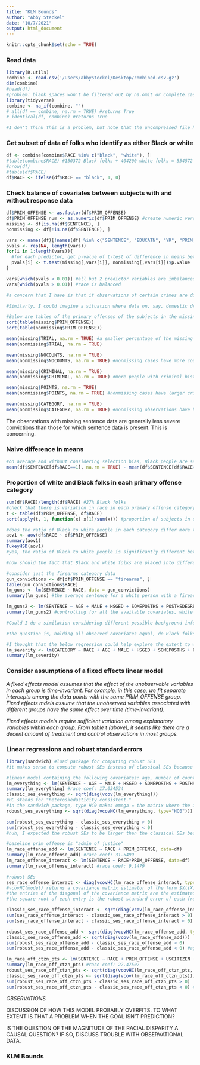 ```yaml
---
title: "KLM Bounds"
author: "Abby Steckel"
date: "10/7/2021"
output: html_document
---
```


```r
knitr::opts_chunk$set(echo = TRUE)
```

### Read data 
```r
library(R.utils)
combine <- read.csv('/Users/abbysteckel/Desktop/combined.csv.gz')
dim(combine)
#head(df)
#problem: blank spaces won't be filtered out by na.omit or complete.cases
library(tidyverse)
combine <- na_if(combine, "")
# all(df == combine, na.rm = TRUE) #returns True 
# identical(df, combine) #returns True 

#I don't think this is a problem, but note that the uncompressed file has different data types than the original. in the original, indicators were stored as doubles. the new df stores indicators as ints. characters/strings remain of type chr, but empty strings are blank instead of NA 
```

### Get subset of data of folks who identify as either Black or white
```r
df <- combine[combine$RACE %in% c("black", "white"), ]
#table(combine$RACE) #150372 Black folks + 404200 white folks = 554572
#nrow(df)
#table(df$RACE)
df$RACE <- ifelse(df$RACE == "black", 1, 0)
```

### Check balance of covariates between subjects with and without response data
```r
df$PRIM_OFFENSE <- as.factor(df$PRIM_OFFENSE)
df$PRIM_OFFENSE_num <- as.numeric(df$PRIM_OFFENSE) #create numeric version of PRIM_OFFENSE
missing <- df[is.na(df$SENTENCE), ]
nonmissing <- df[!is.na(df$SENTENCE), ]

vars <- names(df)[!names(df) %in% c("SENTENCE", "EDUCATN", "YR", "PRIM_OFFENSE")]
pvals <- rep(NA, length(vars))
for(i in 1:length(vars)){
  #for each predictor, get p-value of t-test of difference in means between missing and nonmissing dfs 
  pvals[i] <- t.test(missing[,vars[i]], nonmissing[,vars[i]])$p.value
} 

vars[which(pvals < 0.01)] #all but 2 predictor variables are imbalanced between the missing vs nonmissing datasets 
vars[which(pvals > 0.01)] #race is balanced 

#a concern that I have is that if observations of certain crimes are disproportionately missing, that this missingness may be linked to important characteristics of the case. for example, Hagen theorized that missing data due to deportations led to a downwardly biased estimate of the sentencing disparity between Hispanic noncitizens and non-Hispanic citizens, because people who got deported belonged to a group that would have otherwise received long sentences. 

#Similarly, I could imagine a situation where data on, say, domestic drug trafficking sentences is missing because of some administrative rule applying to certain convictions, and that this could obscure the contribution of those cases to longer sentences for Black folks.

#Below are tables of the primary offenses of the subjects in the missing vs nonmissing datasets. The relative frequencies of the main offenses don't seem dramatically different 
sort(table(missing$PRIM_OFFENSE))
sort(table(nonmissing$PRIM_OFFENSE))

mean(missing$TRIAL, na.rm = TRUE) #a smaller percentage of the missing observations went to trial, which I think makes sense based on what cases would have gotten administrative attention 
mean(nonmissing$TRIAL, na.rm = TRUE)

mean(missing$NOCOUNTS, na.rm = TRUE)
mean(nonmissing$NOCOUNTS, na.rm = TRUE) #nonmissing cases have more counts of conviction 

mean(missing$CRIMINAL, na.rm = TRUE)
mean(nonmissing$CRIMINAL, na.rm = TRUE) #more people with criminal history in the nonmissing dataset 

mean(missing$POINTS, na.rm = TRUE)
mean(nonmissing$POINTS, na.rm = TRUE) #nonmissing cases have larger criminal points subtotals 

mean(missing$CATEGORY, na.rm = TRUE)
mean(nonmissing$CATEGORY, na.rm = TRUE) #nonmissing observations have higher average offense categories, ie more severe convictions
```

The observations with missing sentence data are generally less severe convictions than those for which sentence data is present. This is concerning.  

### Naive difference in means 
```r
#on average and without considering selection bias, Black people are sent to prison for 42.41 months longer than white people 
mean(df$SENTENCE[df$RACE==1], na.rm = TRUE) - mean(df$SENTENCE[df$RACE==0], na.rm = TRUE)
```


### Proportion of white and Black folks in each primary offense category 
```r
sum(df$RACE)/length(df$RACE) #27% Black folks 
#check that there is variation in race in each primary offense category
t <- table(df$PRIM_OFFENSE, df$RACE)
sort(apply(t, 1, function(x) x[1]/sum(x))) #proportion of subjects in each primary offense category who are Black. ranges from 0.035 for antitrust violations to 0.505 for firearms  

#does the ratio of Black to white people in each category differ more than we expect by chance? 
aov1 <- aov(df$RACE ~ df$PRIM_OFFENSE)
summary(aov1)
TukeyHSD(aov1)
#yes, the ratio of Black to white people is significantly different between different categories. only a few of the Tukey confidence intervals for the difference in means between categories contain 0.

#how should the fact that Black and white folks are placed into different primary offense categories affect analysis of sentencing disparities? 

#consider just the firearms category data 
gun_convictions <- df[df$PRIM_OFFENSE == "firearms", ]
table(gun_convictions$RACE)
lm_guns <- lm(SENTENCE ~ RACE, data = gun_convictions)
summary(lm_guns) #the average sentence for a white person with a firearms conviction is 22 months shorter than for a Black person

lm_guns2 <- lm(SENTENCE ~ AGE + MALE + HSGED + SOMEPOSTHS + POSTHSDEGREE + HISPANIC + USCITIZEN + CRIMINAL + CATEGORY2 + CATEGORY3 + CATEGORY4 + CATEGORY5 + CATEGORY6 + NOCOUNTS + POINTS + TRIAL + YR2001 + YR2002 + YR2003 + YR2004 + YR2005 + YR2006 + YR2007 + YR2008 + RACE, data=gun_convictions)
summary(lm_guns2) #controlling for all the available covariates, white people with gun convictions get 10-month shorter sentences 

#Could I do a similation considering different possible background information/unobserved covariates about the firearms cases? 

#the question is, holding all observed covariates equal, do Black folks have the same probability as white folks of receiving a conviction as severe as the one they received? The KLM methodology is based on the assumption that the answer is probably "no."  

#I thought that the below regression could help explore the extent to which race is predictive of the reported severity of a person's conviction, controlling for the offense category. I think the fact that race is predictive of putative crime severity suggests that people are placed in race-based categories prior to being sentenced, which may be a source of selection bias. However, I am skeptical of the below regression because nearly all coefficients, including several "year of sentencing" indicators, are listed as statistically significant, which seems unlikely.
lm_severity <- lm(CATEGORY ~ RACE + AGE + MALE + HSGED + SOMEPOSTHS + POSTHSDEGREE + HISPANIC + USCITIZEN + CRIMINAL + NOCOUNTS + POINTS + TRIAL + YR2001 + YR2002 + YR2003 + YR2004 + YR2005 + YR2006 + YR2007 + YR2008 + PRIM_OFFENSE_num, data=nonmissing)
summary(lm_severity) 
```

### Consider assumptions of a fixed effects linear model 
*A fixed effects model assumes that the effect of the unobservable variables in each group is time-invariant. For example, in this case, we fit separate intercepts among the data points with the same PRIM_OFFENSE group. Fixed effects mdels assume that the unobserved variables associated with different groups have the same effect over time (time-invariant).*

*Fixed effects models require sufficient variation among explanatory variables within each group. From table t (above), it seems like there are a decent amount of treatment and control observations in most groups.*

### Linear regressions and robust standard errors 
```r
library(sandwich) #load package for computing robust SEs 
#it makes sense to compute robust SEs instead of classical SEs because I can't know that the errors in my observational dataset are homoskedastic (unrelated to the explanatory variables)

#linear model containing the following covariates: age, number of counts of conviction, subtotal of criminal points (related to length of previous sentences and circumstances of current offense); indicators for education level, Hispanic ethnicity, citizenship, presence of criminal history, crime category (1-6 scale), whether the case went to trial, and year of sentencing; and a categorical variable with levels for 35 different primary offenses. The "treatment" is whether a person is perceived as Black or white, and the response is sentence length. 
lm_everything <- lm(SENTENCE ~ AGE + MALE + HSGED + SOMEPOSTHS + POSTHSDEGREE + HISPANIC + USCITIZEN + CRIMINAL + CATEGORY2 + CATEGORY3 + CATEGORY4 + CATEGORY5 + CATEGORY6 + NOCOUNTS + POINTS + TRIAL + YR2001 + YR2002 + YR2003 + YR2004 + YR2005 + YR2006 + YR2007 + YR2008 + PRIM_OFFENSE + RACE, data=df)
summary(lm_everything) #race coef: 17.034534
classic_ses_everything <- sqrt(diag(vcov(lm_everything)))
#HC stands for "heteroskedasticity consistent." 
#in the sandwich package, type HC0 makes omega = the matrix where the ith diagonal is the ith residual, squared
robust_ses_everything <- sqrt(diag(vcovHC(lm_everything, type="HC0")))

sum(robust_ses_everything - classic_ses_everything > 0)
sum(robust_ses_everything - classic_ses_everything < 0)
#huh, I expected the robust SEs to be larger than the classical SEs because robust SEs they make fewer assumptions.  
```

```r
#baseline prim_offense is "admin of justice" 
lm_race_offense_add <- lm(SENTENCE ~ RACE + PRIM_OFFENSE, data=df)
summary(lm_race_offense_add) #race coef: 31.5499 
lm_race_offense_interact <- lm(SENTENCE ~ RACE*PRIM_OFFENSE, data=df)
summary(lm_race_offense_interact) #race coef: 9.1479

#robust SEs 
ses_race_offense_interact <- diag(vcovHC(lm_race_offense_interact, type="HC0"))^.5 
#vcovHC(model) returns a covariance matrix estimator of the form $Xt(X)^{-1}t(X)\Omega X(t(X)X)^{-1}$, where X is the model matrix.
#the entries of the diagonal of the covariance matrix are the estimated variance for the intercept and the predictors. 
#the square root of each entry is the robust standard error of each free parameter 

classic_ses_race_offense_interact <- sqrt(diag(vcov(lm_race_offense_interact)))
sum(ses_race_offense_interact - classic_ses_race_offense_interact > 0)
sum(ses_race_offense_interact - classic_ses_race_offense_interact < 0) #the majority of the robust SEs are smaller than the classical SEs in this case 

robust_ses_race_offense_add <- sqrt(diag(vcovHC(lm_race_offense_add, type="HC0")))
classic_ses_race_offense_add <- sqrt(diag(vcov(lm_race_offense_add)))
sum(robust_ses_race_offense_add - classic_ses_race_offense_add > 0)
sum(robust_ses_race_offense_add - classic_ses_race_offense_add < 0) #again, the majority of the robust SEs are smaller than the classical SEs 

lm_race_off_ctzn_pts <- lm(SENTENCE ~ RACE + PRIM_OFFENSE + USCITIZEN + POINTS, data=df)
summary(lm_race_off_ctzn_pts) #race coef: 22.47502
robust_ses_race_off_ctzn_pts <- sqrt(diag(vcovHC(lm_race_off_ctzn_pts, type="HC0")))
classic_ses_race_off_ctzn_pts <- sqrt(diag(vcov(lm_race_off_ctzn_pts)))
sum(robust_ses_race_off_ctzn_pts - classic_ses_race_off_ctzn_pts > 0)
sum(robust_ses_race_off_ctzn_pts - classic_ses_race_off_ctzn_pts < 0) #majority of robust SEs are smaller than classical SEs 
```
*OBSERVATIONS*

DISCUSSION OF HOW THIS MODEL PROBABLY OVERFITS. TO WHAT EXTENT IS THAT A PROBLEM WHEN THE GOAL ISN'T PREDICTION? 

IS THE QUESTION OF THE MAGNITUDE OF THE RACIAL DISPARITY A CAUSAL QUESTION? IF SO, DISCUSS TROUBLE WITH OBSERVATIONAL DATA. 


### KLM Bounds
```r

```

